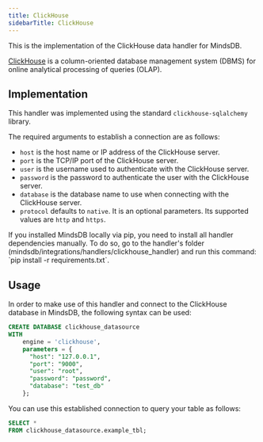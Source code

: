 ```yaml
---
title: ClickHouse
sidebarTitle: ClickHouse
---
```


This is the implementation of the ClickHouse data handler for MindsDB.

[ClickHouse](https://clickhouse.com/docs/en/intro/) is a column-oriented database management system (DBMS) for online analytical processing of queries (OLAP).

## Implementation

This handler was implemented using the standard `clickhouse-sqlalchemy` library.

The required arguments to establish a connection are as follows:

* `host` is the host name or IP address of the ClickHouse server.
* `port` is the TCP/IP port of the ClickHouse server.
* `user` is the username used to authenticate with the ClickHouse server.
* `password` is the password to authenticate the user with the ClickHouse server.
* `database` is the database name to use when connecting with the ClickHouse server.
* `protocol` defaults to `native`. It is an optional parameters. Its supported values are `http` and `https`.

<Tip>
If you installed MindsDB locally via pip, you need to install all handler dependencies manually. To do so, go to the handler's folder (mindsdb/integrations/handlers/clickhouse_handler) and run this command: `pip install -r requirements.txt`.
</Tip>

## Usage

In order to make use of this handler and connect to the ClickHouse database in MindsDB, the following syntax can be used:

```sql
CREATE DATABASE clickhouse_datasource
WITH
    engine = 'clickhouse',
    parameters = {
      "host": "127.0.0.1",
      "port": "9000",
      "user": "root",
      "password": "password",
      "database": "test_db"
    };
```

You can use this established connection to query your table as follows:

```sql
SELECT *
FROM clickhouse_datasource.example_tbl;
```
